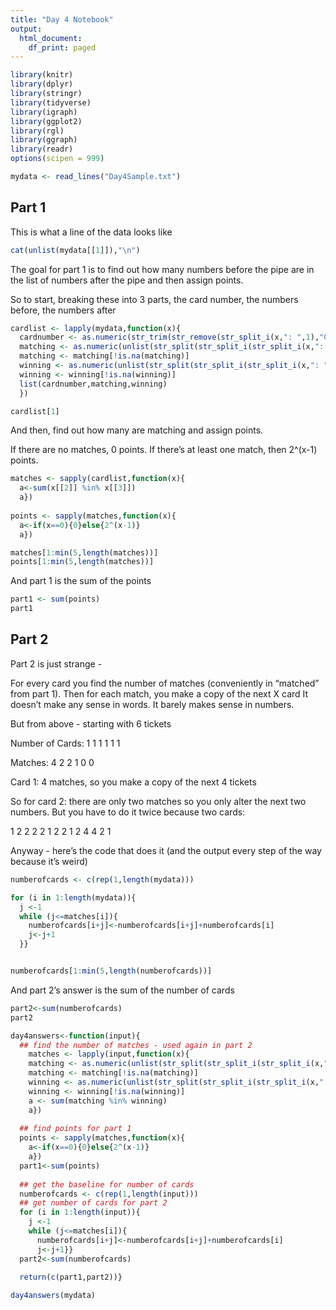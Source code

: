 ```yaml
---
title: "Day 4 Notebook"
output:
  html_document:
    df_print: paged
---
```


```r
library(knitr)
library(dplyr)
library(stringr)
library(tidyverse)
library(igraph)
library(ggplot2)
library(rgl)
library(ggraph)
library(readr)
options(scipen = 999)
```

```r
mydata <- read_lines("Day4Sample.txt")
```

## Part 1

This is what a line of the data looks like
```r
cat(unlist(mydata[[1]]),"\n")
```
The goal for part 1 is to find out how many numbers before the pipe are in the list of numbers after the pipe and then assign points.

So to start, breaking these into 3 parts, the card number, the numbers before, the numbers after
```r
cardlist <- lapply(mydata,function(x){
  cardnumber <- as.numeric(str_trim(str_remove(str_split_i(x,": ",1),"Card")))
  matching <- as.numeric(unlist(str_split(str_split_i(str_split_i(x,": ",2)," \\| ",1)," ")))
  matching <- matching[!is.na(matching)]
  winning <- as.numeric(unlist(str_split(str_split_i(str_split_i(x,": ",2)," \\| ",2)," ")))
  winning <- winning[!is.na(winning)]
  list(cardnumber,matching,winning)
  })

cardlist[1]
```

And then, find out how many are matching and assign points.

If there are no matches, 0 points. If there's at least one match, then 2^(x-1) points.

```r
matches <- sapply(cardlist,function(x){
  a<-sum(x[[2]] %in% x[[3]])
  a})
  
points <- sapply(matches,function(x){
  a<-if(x==0){0}else{2^(x-1)}
  a})

matches[1:min(5,length(matches))]
points[1:min(5,length(matches))]
```
And part 1 is the sum of the points

```r
part1 <- sum(points)
part1
```
## Part 2

Part 2 is just strange - 

For every card you find the number of matches (conveniently in "matched" from part 1). Then for each match, you make a copy of the next X card  It doesn't make any sense in words.  It barely makes sense in numbers.

But from above - starting with 6 tickets

Number of Cards:
1 1 1 1 1 1

Matches:
4 2 2 1 0 0

Card 1: 4 matches, so you make a copy of the next 4 tickets

\begin{align}
1 1 1 &1 1 1  (original number of cards)\\
  1 1 &1 1    (additional cards)\\
1 2 2 &2 2 1 \\
\end{align}
So for card 2: there are only two matches so you only alter the next two numbers.  But you have to do it twice because two cards:

1 2 2 2 2 1 
    2 2 
1 2 4 4 2 1


Anyway - here's the code that does it (and the output every step of the way because it's weird)

```r

numberofcards <- c(rep(1,length(mydata)))

for (i in 1:length(mydata)){
  j <-1
  while (j<=matches[i]){
    numberofcards[i+j]<-numberofcards[i+j]+numberofcards[i]
    j<-j+1
  }}


numberofcards[1:min(5,length(numberofcards))]
```
And part 2's answer is the sum of the number of cards

```r
part2<-sum(numberofcards)
part2
```

```r
day4answers<-function(input){
  ## find the number of matches - used again in part 2
    matches <- lapply(input,function(x){
    matching <- as.numeric(unlist(str_split(str_split_i(str_split_i(x,": ",2)," \\| ",1)," ")))
    matching <- matching[!is.na(matching)]
    winning <- as.numeric(unlist(str_split(str_split_i(str_split_i(x,": ",2)," \\| ",2)," ")))
    winning <- winning[!is.na(winning)]
    a <- sum(matching %in% winning)
    a})
    
  ## find points for part 1  
  points <- sapply(matches,function(x){
    a<-if(x==0){0}else{2^(x-1)}
    a})
  part1<-sum(points)
  
  ## get the baseline for number of cards
  numberofcards <- c(rep(1,length(input)))
  ## get number of cards for part 2
  for (i in 1:length(input)){
    j <-1
    while (j<=matches[i]){
      numberofcards[i+j]<-numberofcards[i+j]+numberofcards[i]
      j<-j+1}}
  part2<-sum(numberofcards)
  
  return(c(part1,part2))}
```

```r
day4answers(mydata)
```
